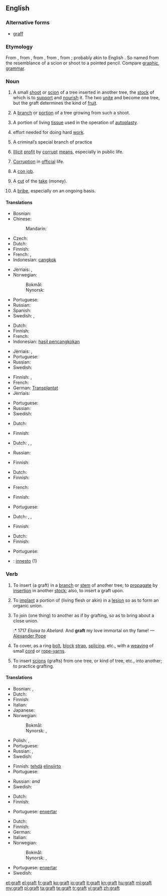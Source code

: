 ==English==
{{wikipedia}}

===Alternative forms===
* [[graff]]

===Etymology===
From {{etyl|enm}} {{term|graffe|lang=enm}}, from {{etyl|fro}} {{term|greffe||stylus|lang=fro}}, from {{etyl|la}} {{term|graphium||stylus|lang=la}}, from {{etyl|grc}} {{term|γραφείον|lang=grc}}, from {{term|γράφειν||to writelang=grc}}; probably akin to English {{term|carve}}. So named from the resemblance of a scion or shoot to a pointed pencil. Compare [[graphic]], [[grammar]].

===Noun===
{{en-noun|s|-}}

# {{countable}} A small [[shoot]] or [[scion]] of a tree inserted in another tree, the [[stock]] of which is to [[support]] and [[nourish]] it. The two [[unite]] and become one tree, but the graft determines the kind of [[fruit]].
# {{countable}} A [[branch]] or [[portion]] of a tree growing from such a shoot.
# {{surgery|countable}} A portion of living [[tissue]] used in the operation of [[autoplasty]].
# {{uncountable|colloquial}} effort needed for doing hard [[work]].
# {{uncountable|slang}} A criminal’s special branch of practice
# {{uncountable}} [[illicit|Illicit]] [[profit]] by [[corrupt]] [[means]], especially in public life.
# {{uncountable}} [[corruption|Corruption]] in [[official]] life.
# {{countable}} A [[con job]].
# {{countable|slang}} A [[cut]] of the [[take]] (money).
# {{uncountable|US|politics}} A [[bribe]], especially on an ongoing basis.

{{rfex}}

====Translations====
{{trans-top|small shoot or scion}}
* Bosnian: {{t-|bs|kalem|m}}
* Chinese:
*: Mandarin: {{t|zh|接枝|tr=jiēzhī|sc=Hani}}
* Czech: {{t-|cs|roub|m}}
* Dutch: {{t-|nl|ent|m|f}}
* Finnish: {{t-|fi|varte}}
* French: {{t+|fr|greffon|m}}, {{t+|fr|greffe|f}}
* Indonesian: [[cangkok]]
{{trans-mid}}
* Jèrriais: {{tø|roa-jer|ente|f}}, {{tø|roa-jer|greffe|f}}
* Norwegian:
*: Bokmål: {{t|nb|pode|m}}
*: Nynorsk: {{t|nn|pode|m}}
* Portuguese: {{t+|pt|enxerto|m}}
* Russian: {{t|ru|привой|m|tr=privój}}
* Spanish: {{t-|es|injerto|m}}
* Swedish: {{t|sv|ymp}}, {{t+|sv|stickling}}
{{trans-bottom}}

{{trans-top|branch or portion of a tree growing from such a shoot}}
* Dutch: {{t-|nl|ent|m|f}}
* Finnish: {{t-|fi|varte}}
* French: {{t+|fr|greffon|m}}
* Indonesian: [[hasil pencangkokan]]
{{trans-mid}}
* Jèrriais: {{tø|roa-jer|ente|f}}, {{tø|roa-jer|greffe|f}}
* Portuguese: {{t+|pt|enxerto|m}}
* Russian: {{t|ru|привой|m|tr=privój}}
* Swedish: {{t|sv|ymp}}
{{trans-bottom}}

{{trans-top|portion of living tissue used in the operation of autoplasty}}
* Finnish: {{t-|fi|siirre}},  {{t-|fi|siirrännäinen}}
* French: {{t+|fr|greffon|m}}
* German: [[Transplantat]] {{n}}
* Jèrriais: {{tø|roa-jer|greffe|f}}
{{trans-mid}}
* Portuguese: {{t+|pt|enxerto|m}}
* Russian: {{t|ru|трансплантат|m|tr=transplantát}}
* Swedish: {{t|sv|transplantat}}
{{trans-bottom}}

{{trans-top|hard work}}
* Dutch: {{t-|nl|labeur|n}}
{{trans-mid}}
* Finnish: {{t|fi|raataminen}}
{{trans-bottom}}

{{trans-top|criminal’s special branch of practice}}
* Dutch: {{t-|nl|métier|n}}, {{t-|nl|branche|f}}, {{t|nl|specialiteit|f}}
{{trans-mid}}
* Russian: {{t+|ru|мошенничество|n}}
{{trans-bottom}}

{{trans-top|illicit profit by corrupt means, especially in public life}}
* Finnish: {{t-|fi|voiteluraha}}
{{trans-mid}}
{{trans-bottom}}

{{trans-top|corruption in official life}}
* Dutch: {{t+|nl|corruptie|f}}
* Finnish: {{t|fi|mädännäisyys}}
{{trans-mid}}
* French: {{t+|fr|corruption|f}}
{{trans-bottom}}

{{trans-top|con job}}
* Finnish: {{t-|fi|huijaus}}
{{trans-mid}}
* Portuguese: {{t+|pt|golpe|m}}
{{trans-bottom}}

{{trans-top|slang: cut of the take}}
<!-- Only slang expressions -->
* Dutch: {{t+|nl|aandeel|n}}, {{t+|nl|deel|n}}, {{t|nl|portie|f}}
{{trans-mid}}
* Finnish: {{t-|fi|siivu}}
{{trans-bottom}}

{{trans-top|bribe}}
* Dutch: {{t-|nl|smeergeld|n}}
* Finnish: {{t-|fi|voiteluraha}}
{{trans-mid}}
* Portuguese: {{t+|pt|suborno|m}}
{{trans-bottom}}

{{checktrans-top}}
* {{ttbc|it}}: [[innesto]] {{m}} (1)
{{trans-bottom}}

===Verb===
{{en-verb}}

# {{transitive}} To insert (a graft) in a [[branch]] or [[stem]] of another tree; to [[propagate]] by [[insertion]] in another [[stock]]; also, to insert a graft upon.
# {{transitive|surgery}} To [[implant]] a portion of (living flesh or akin) in a [[lesion]] so as to form an organic union.
# {{transitive}} To join (one thing) to another as if by grafting, so as to bring about a close union.
#:* 1717 ''Eloisa to Abelard.  ''  And '''graft''' my love immortal on thy fame! — [[w:Alexander Pope|Alexander Pope]]
# {{transitive|nautical}} To cover, as a ring [[bolt]], [[block]] [[strap]], [[splicing]], etc., with a [[weaving]] of small [[cord]] or [[rope-yarns]].
# {{intransitive}} To insert [[scion|scions]] (grafts) from one tree, or kind of tree, etc., into another; to practice grafting.

====Translations====
{{trans-top|insert (a graft) in a branch or stem of another tree}}
* Bosnian: {{t-|bs|kalemiti}}, {{t-|bs|nakalemiti}}
* Dutch: {{t|nl|enten}}
* Finnish: {{t-|fi|varttaa}}
* Italian: {{t-|it|innestare}}
* Japanese: {{t|ja|接ぐ|tr=tsugu|sc=Jpan}}
* Norwegian:
*: Bokmål: {{t+|no|pode}}
*: Nynorsk: {{t-|nn|pode|xs=Norwegian Nynorsk}}, {{t-|nn|pote|xs=Norwegian Nynorsk}}
{{trans-mid}}
* Polish: {{t|pl|zaszczepiać}}, {{t|pl|szczepić}}
* Portuguese: {{t+|pt|enxertar}}
* Russian: {{t|ru|прививать|tr=privivát'}} {{impf}}, {{t|ru|привить|tr=privít'}} {{pf.}}
* Swedish: {{t|sv|ympa}}
{{trans-bottom}}

{{trans-top|implant a portion of (living flesh or akin) in a lesion so as to form an organic union}}
* Finnish: [[tehdä]] [[elinsiirto]]
* Portuguese: {{t+|pt|enxertar}}
{{trans-mid}}
* Russian: {{t|ru|имплантировать|tr=implantírovat'}} {{impf}} ''and'' {{pf.}}
* Swedish: {{t-|sv|transplantera}}
{{trans-bottom}}

{{trans-top|join (one thing) to another as if by grafting}}
* Dutch: {{t|nl|enten}}
* Finnish: {{t+|fi|liittää}}
{{trans-mid}}
* Portuguese: [[enxertar]]
{{trans-bottom}}

{{trans-top|cover, as a ring bolt, block strap, splicing, etc.}}
{{trans-mid}}
{{trans-bottom}}

{{trans-top|insert scions from one tree, or kind of tree, etc.}}
* Dutch: {{t|nl|enten}}
* Finnish: {{t-|fi|varttaa}}
* German: {{t+|de|pfropfen}}
* Italian: {{t-|it|innestare}}
* Norwegian:
*: Bokmål: {{t+|no|pode}}
*: Nynorsk: {{t-|nn|pode|xs=Norwegian Nynorsk}}, {{t-|nn|pote|xs=Norwegian Nynorsk}}
{{trans-mid}}
* Portuguese: [[enxertar]]
* Swedish: {{t|sv|ympa}}
{{trans-bottom}}

[[et:graft]]
[[el:graft]]
[[fr:graft]]
[[ko:graft]]
[[io:graft]]
[[it:graft]]
[[kn:graft]]
[[hu:graft]]
[[ml:graft]]
[[my:graft]]
[[pl:graft]]
[[ta:graft]]
[[te:graft]]
[[tr:graft]]
[[vi:graft]]
[[zh:graft]]